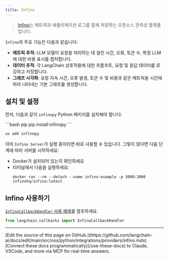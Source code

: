 ```yaml
---
title: Infino
---
```


>[Infino](https://github.com/infinohq/infino)는 메트릭과 애플리케이션 로그를 함께 저장하는 오픈소스 관측성 플랫폼입니다.

`Infino`의 주요 기능은 다음과 같습니다:
- **메트릭 추적**: LLM 모델이 요청을 처리하는 데 걸린 시간, 오류, 토큰 수, 특정 LLM에 대한 비용 표시를 캡처합니다.
- **데이터 추적**: 각 LangChain 상호작용에 대한 프롬프트, 요청 및 응답 데이터를 로깅하고 저장합니다.
- **그래프 시각화**: 요청 지속 시간, 오류 발생, 토큰 수 및 비용과 같은 메트릭을 시간에 따라 나타내는 기본 그래프를 생성합니다.

## 설치 및 설정

먼저, 다음과 같이 `infinopy` Python 패키지를 설치해야 합니다:

<CodeGroup>
```bash pip
pip install infinopy
```

```bash uv
uv add infinopy
```
</CodeGroup>

이미 `Infino Server`가 실행 중이라면 바로 사용할 수 있습니다. 그렇지 않다면 다음 단계에 따라 서버를 시작하세요:

- Docker가 설치되어 있는지 확인하세요
- 터미널에서 다음을 실행하세요:
    ```
    docker run --rm --detach --name infino-example -p 3000:3000 infinohq/infino:latest
    ```



## Infino 사용하기

[`InfinoCallbackHandler` 사용 예제](/oss/python/integrations/callbacks/infino)를 참조하세요.

```python
from langchain.callbacks import InfinoCallbackHandler
```

---

<Callout icon="pen-to-square" iconType="regular">
    [Edit the source of this page on GitHub.](https://github.com/langchain-ai/docs/edit/main/src/oss/python/integrations/providers/infino.mdx)
</Callout>
<Tip icon="terminal" iconType="regular">
    [Connect these docs programmatically](/use-these-docs) to Claude, VSCode, and more via MCP for    real-time answers.
</Tip>
